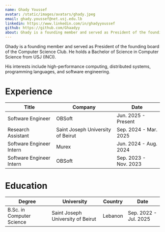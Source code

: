 ```yaml
---
name: Ghady Youssef
avatar: /static/images/avatars/ghady.jpeg
email: ghady.youssef@net.usj.edu.lb
linkedin: https://www.linkedin.com/in/ghadyyoussef
github: https://github.com/Ghaadyy
about: Ghady is a founding member and served as President of the founding board of the Computer Science Club. He holds a Bachelor of Science in Computer Science from USJ (INCI). His interests include high-performance computing, distributed systems, programming languages, and software engineering.
---
```


Ghady is a founding member and served as President of the founding board of the Computer Science Club.
He holds a Bachelor of Science in Computer Science from USJ (INCI).

His interests include high-performance computing, distributed systems, programming languages, and software engineering.

<h1>Experience</h1>

| Title                    | Company                           | Date                  |
| ------------------------ | --------------------------------- | --------------------- |
| Software Engineer        | OBSoft                            | Jun. 2025 - Present   |
| Research Assistant       | Saint Joseph University of Beirut | Sep. 2024 - Mar. 2025 |
| Software Engineer Intern | Murex                             | Jun. 2024 - Aug. 2024 |
| Software Engineer Intern | OBSoft                            | Sep. 2023 - Nov. 2023 |

<h1>Education</h1>

| Degree                    | University                        | Country | Date                  |
| ------------------------- | --------------------------------- | ------- | --------------------- |
| B.Sc. in Computer Science | Saint Joseph University of Beirut | Lebanon | Sep. 2022 - Jul. 2025 |

